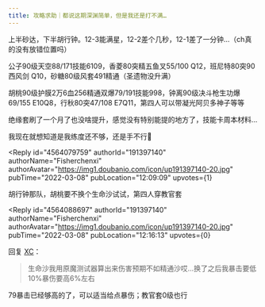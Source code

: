 ```yaml
---
title: 攻略求助｜都说这期深渊简单，但是我还是打不满…
---
```



<Forum groupName="原神" groupUrl="https://www.douban.com/group/genshin/" archivedAt="2025-05-16T16:43:19.459Z">
  <Post
    id="261819957"
    title="攻略求助｜都说这期深渊简单，但是我还是打不满…"
    url="https://www.douban.com/group/topic/261819957/?_spm_id=Mjg5NjM0MjI"
    pubTime="2022-03-08"
    highlightUserId="191397140"
  >
上半砂达，下半胡行钟。12-3能满星，12-2差个几秒，12-1差了一分钟...（ch真的没有放错位置吗）

公子90级天空88/171技能6109，香菱80突精五鱼叉55/100
Q12，班尼特80突90西风剑 Q10，砂糖80级风套491精通（圣遗物没升满）

胡桃90级护膜2万6血256精通双爆79/191技能998，钟离90级决斗枪生功爆69/155
E10Q8，行秋80突47/108 E7Q11，第四人可以带凝光阿贝多神子等等

绝缘套刷了一个月了也没啥提升，感觉没有特别能提的地方了，技能卡周本材料...

我现在就想知道是我练度还不够，还是手不行🚬

<Reply
  id="4564079759"
  authorId="191397140"
  authorName="Fisherchenxi"
  authorAvatar="https://img1.doubanio.com/icon/up191397140-20.jpg"
  pubTime="2022-03-08"
  pubLocation="12:09:09"
  upvotes={1}
>
胡行钟那队，胡桃要不换个生命沙试试，第四人穿教官套
</Reply>

<Reply
  id="4564088697"
  authorId="191397140"
  authorName="Fisherchenxi"
  authorAvatar="https://img1.doubanio.com/icon/up191397140-20.jpg"
  pubTime="2022-03-08"
  pubLocation="12:16:13"
  upvotes={0}
>
回复 [XC](https://www.douban.com/people/28963422/)：
> 生命沙我用原魔测试器算出来伤害预期不如精通沙哎...换了之后我暴击要低10%暴伤要高6%左右

79暴击已经够高的了，可以适当给点暴伤；教官套0级也行
</Reply>
  </Post>
</Forum>
